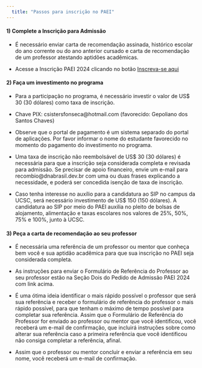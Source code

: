 ```yaml
---
  title: "Passos para inscrição no PAEI"
---
```

  
  
  
#### 1) Complete a Inscrição para Admissão

* É necessário enviar carta de recomendação assinada, histórico escolar do ano corrente ou do ano anterior cursado e carta de recomendação de um professor atestando aptidões acadêmicas.

* Acesse a Inscrição PAEI 2024 clicando no botão [Inscreva-se aqui](https://forms.gle/fqZtzptuU2NJ64gQ7)

#### 2) Faça um investimento no programa

* Para a participação no programa, é necessário investir o valor de US$ 30 (30 dólares) como taxa de inscrição.

* Chave PIX: csistersfonseca@hotmail.com (favorecido: Gepoliano dos Santos Chaves)

* Observe que o portal de pagamento é um sistema separado do portal de aplicações.
Por favor informar o nome do estudante favorecido no momento do pagamento do investimento no programa.

* Uma taxa de inscrição não reembolsável de US$ 30 (30 dólares) é necessária para que a inscrição seja considerada completa e revisada para admissão. Se precisar de apoio financeiro, envie um e-mail para recombio@dnabrasil.dev.br com uma ou duas frases explicando a necessidade, e poderá ser concedida isenção de taxa de inscrição.

* Caso tenha interesse no auxílio para a candidatura ao SIP no campus da UCSC, será necessário investimento de US$ 150 (150 dólares).  A candidatura ao SIP por meio do PAEI auxilia no pleito de bolsas de alojamento, alimentação e taxas escolares nos valores de 25%, 50%, 75% e 100%, junto à UCSC.



#### 3) Peça a carta de recomendação ao seu professor

* É necessária uma referência de um professor ou mentor que conheça bem você e sua aptidão acadêmica para que sua inscrição no PAEI seja considerada completa.

* As instruções para enviar o Formulário de Referência do Professor ao seu professor estão na Seção Dois do Pedido de Admissão PAEI 2024 com link acima.

* É uma ótima ideia identificar o mais rápido possível o professor que será sua referência e receber o formulário de referência do professor o mais rápido possível, para que tenham o máximo de tempo possível para completar sua referência.
Assim que o Formulário de Referência do Professor for enviado ao professor ou mentor que você identificou, você receberá um e-mail de confirmação, que incluirá instruções sobre como alterar sua referência caso a primeira referência que você identificou não consiga completar a referência, afinal.

* Assim que o professor ou mentor concluir e enviar a referência em seu nome, você receberá um e-mail de confirmação.